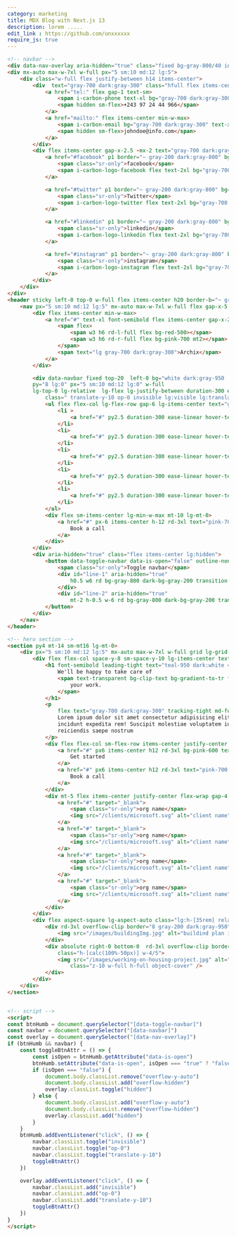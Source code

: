 ```yaml
---
category: marketing
title: MDX Blog with Next.js 13
description: lorem .....
edit_link : https://github.com/unxxxxxx
require_js: true
---
```



```html
<!-- navbar -->
<div data-nav-overlay aria-hidden="true" class="fixed bg-gray-800/40 inset-0 z-30 hidden lg-hidden"></div>
<div mx-auto max-w-7xl w-full px="5 sm:10 md:12 lg:5">
    <div class="w-full flex justify-between h14 items-center">
        <div  text="gray-700 dark:gray-300" class="hfull flex items-center gap-x-4">
            <a href="tel:" flex gap-1 text-sm>
                <span i-carbon-phone text-xl bg="gray-700 dark:gray-300"></span>
                <span hidden sm-flex>+243 97 24 44 966</span>
            </a>
            <a href="mailto:" flex items-center min-w-max>
                <span i-carbon-email bg="gray-700 dark:gray-300" text-xl></span>
                <span hidden sm-flex>johndoe@info.com</span>
            </a>
        </div>
        <div flex items-center gap-x-2.5 -mx-2 text="gray-700 dark:gray-300">
            <a href="#facebook" p1 border="~ gray-200 dark:gray-800" bg="gray-100 dark:gray-900" rd-md>
                <span class="sr-only">facebook</span>
                <span i-carbon-logo-facebook flex text-2xl bg="gray-700 dark:gray-300 hover:pink-700" transition ease-linear></span>
            </a>

            <a href="#twitter" p1 border="~ gray-200 dark:gray-800" bg="gray-100 dark:gray-900" rd-md>
                <span class="sr-only">Twitter</span>
                <span i-carbon-logo-twitter flex text-2xl bg="gray-700 dark:gray-300 hover:pink-700" transition ease-linear></span>
            </a>

            <a href="#linkedin" p1 border="~ gray-200 dark:gray-800" bg="gray-100 dark:gray-900" rd-md>
                <span class="sr-only">linkedin</span>
                <span i-carbon-logo-linkedin flex text-2xl bg="gray-700 dark:gray-300 hover:pink-700" transition ease-linear></span>
            </a>

            <a href="#instagram" p1 border="~ gray-200 dark:gray-800" bg="gray-100 dark:gray-900" rd-md>
                <span class="sr-only">instagram</span>
                <span i-carbon-logo-instagram flex text-2xl bg="gray-700 dark:gray-300 hover:pink-700" transition ease-linear></span>
            </a>
        </div>
    </div>
</div>
<header sticky left-0 top-0 w-full flex items-center h20 border-b="~ gray-100 dark:gray-900" z-40 bg="white dark:gray-950 op-80" backdrop-filter backdrop-blur-xl>
    <nav px="5 sm:10 md:12 lg:5" mx-auto max-w-7xl w-full flex gap-x-5 justify-between items-center>
        <div flex items-center min-w-max>
            <a href="#" text-xl font-semibold flex items-center gap-x-2>
                <span flex>
                    <span w3 h6 rd-l-full flex bg-red-500></span>
                    <span w3 h6 rd-r-full flex bg-pink-700 mt2></span>
                </span>
                <span text="lg gray-700 dark:gray-300">Archix</span>
            </a>
        </div>

        <div data-navbar fixed top-20  left-0 bg="white dark:gray-950  lg:transparent" border="b b-gray-200 dark:b-border-gray-800 lg:none" 
        py="8 lg:0" px="5 sm:10 md:12 lg:0" w-full 
        lg-top-0 lg-relative  lg-flex lg-justify-between duration-300 ease-linear
            class=" translate-y-10 op-0 invisible lg:visible lg:translate-y-0 lg:op-100">
            <ul flex flex-col lg-flex-row gap-6 lg-items-center text="gray-700 dark:gray-300" lg-w-full lg-justify-center>
                <li >
                    <a href="#" py2.5 duration-300 ease-linear hover-text-pink-600>Home</a>
                </li>
                <li>
                    <a href="#" py2.5 duration-300 ease-linear hover-text-pink-600>About</a>
                </li>
                <li>
                    <a href="#" py2.5 duration-300 ease-linear hover-text-pink-600>Services</a>
                </li>
                <li>
                    <a href="#" py2.5 duration-300 ease-linear hover-text-pink-600>Work</a>
                </li>
                <li>
                    <a href="#" py2.5 duration-300 ease-linear hover-text-pink-600>Pricing</a>
                </li>
            </ul>
            <div flex sm-items-center lg-min-w-max mt-10 lg-mt-0>
                <a href="#" px-6 items-center h-12 rd-3xl text="pink-700 dark:white" order="gray-100 dark:gray-800"  bg="gray-100 dark:gray-900" duration-300 ease-linear flex justify-center w-full sm-w-auto>
                    Book a call
                </a>
            </div>
        </div>
        <div aria-hidden="true" class="flex items-center lg:hidden">
            <button data-toggle-navbar data-is-open="false" outline-none bg-transparent border-l="~ gray-100 dark:l-gray-900" pl-3 relative py-3>
                <span class="sr-only">Toggle navbar</span>
                <div id="line-1" aria-hidden="true"
                    h0.5 w6 rd bg-gray-800 dark-bg-gray-200 transition duration-300>
                </div>
                <div id="line-2" aria-hidden="true"
                    mt-2 h-0.5 w-6 rd bg-gray-800 dark-bg-gray-200 transition duration-300></div>
            </button>
        </div>
    </nav>
</header>

<!-- hero section -->
<section py4 mt-14 sm-mt16 lg-mt-0>
    <div px="5 sm:10 md:12 lg:5" mx-auto max-w-7xl w-full grid lg-grid-cols-2 lg-items-center gap-10>
        <div flex flex-col space-y-8 sm-space-y-10 lg-items-center text-center lg-text-left max-w-2xl md-max-w-3xl mx-auto>
            <h1 font-semibold leading-tight text="teal-950 dark:white 4xl sm:5xl lg:6xl">
                We'll be happy to take care of 
                <span text-transparent bg-clip-text bg-gradient-to-tr from-pink-700 to-orange-800>
                    your work.
                </span>
            </h1>
            <p
                flex text="gray-700 dark:gray-300" tracking-tight md-font-normal max-w-xl mx-auto lg-max-w-none>
                Lorem ipsum dolor sit amet consectetur adipisicing elit. Exercitationem molestiae soluta ipsa
                incidunt expedita rem! Suscipit molestiae voluptatem iure, eum alias nobis velit quidem
                reiciendis saepe nostrum
            </p>
            <div flex flex-col sm-flex-row items-center justify-center lg-justify-start gap-4 w-full>
                <a href="#" px6 items-center h12 rd-3xl bg-pink-600 text-white duration-300 ease-linear flex justify-center w="full sm:auto">
                    Get started
                </a>
                <a href="#" px6 items-center h12 rd-3xl text="pink-700 dark:white" border="gray-100 dark:gray-800"  bg="gray-100 dark:gray-900" duration-300 ease-linear flex justify-center w="full sm:auto">
                    Book a call
                </a>
            </div>
            <div mt-5 flex items-center justify-center flex-wrap gap-4 lg-justify-start w-full>
                <a href="#" target="_blank">
                    <span class="sr-only">org name</span>
                    <img src="/clients/microsoft.svg" alt="client name" h10 wauto dark-grayscale>
                </a>
                <a href="#" target="_blank">
                    <span class="sr-only">org name</span>
                    <img src="/clients/microsoft.svg" alt="client name" h10 wauto dark-grayscale>
                </a>
                <a href="#" target="_blank">
                    <span class="sr-only">org name</span>
                    <img src="/clients/microsoft.svg" alt="client name" h10 wauto dark-grayscale>
                </a>
                <a href="#" target="_blank">
                    <span class="sr-only">org name</span>
                    <img src="/clients/microsoft.svg" alt="client name" h10 wauto dark-grayscale>
                </a>
            </div>
        </div>
        <div flex aspect-square lg-aspect-auto class="lg:h-[35rem] relative">
            <div rd-3xl overflow-clip border="8 gray-200 dark:gray-950" z-30 class="w-3/5 h-[80%]">
                <img src="/images/buildingImg.jpg" alt="buildind plan image" width="300" w-full h-full object-cover z-30/>
            </div>
            <div absolute right-0 bottom-0  rd-3xl overflow-clip border="4 gray-200 dark:gray-800" z-10
                class="h-[calc(100%-50px)] w-4/5">
                <img src="/images/working-on-housing-project.jpg" alt="working-on-housing-project" width="300"
                    class="z-10 w-full h-full object-cover" />
            </div>
        </div>
    </div>
</section>


<!-- script -->
<script>
const btnHumb = document.querySelector("[data-toggle-navbar]")
const navbar = document.querySelector("[data-navbar]")
const overlay = document.querySelector("[data-nav-overlay]")
if (btnHumb && navbar) {
    const toggleBtnAttr = () => {
        const isOpen = btnHumb.getAttribute("data-is-open")
        btnHumb.setAttribute("data-is-open", isOpen === "true" ? "false" : "true")
        if (isOpen === "false") {
            document.body.classList.remove("overflow-y-auto")
            document.body.classList.add("overflow-hidden")
            overlay.classList.toggle("hidden")
        } else {
            document.body.classList.add("overflow-y-auto")
            document.body.classList.remove("overflow-hidden")
            overlay.classList.add("hidden")
        }
    }
    btnHumb.addEventListener("click", () => {
        navbar.classList.toggle("invisible")
        navbar.classList.toggle("op-0")
        navbar.classList.toggle("translate-y-10")
        toggleBtnAttr()
    })

    overlay.addEventListener("click", () => {
        navbar.classList.add("invisible")
        navbar.classList.add("op-0")
        navbar.classList.add("translate-y-10")
        toggleBtnAttr()
    })
}
</script>
```